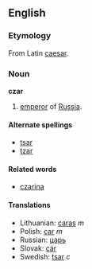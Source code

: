 ==English==
===Etymology===
From Latin [[caesar]].

===Noun===
'''czar'''

# [[emperor]] of [[Russia]].

====Alternate spellings====
*[[tsar]]
*[[tzar]]

====Related words====
*[[czarina]]

====Translations====
*Lithuanian: [[caras]] ''m''
*Polish: [[car]] ''m''
*Russian: [[царь]]
*Slovak: [[cár#Slovak|cár]]
*Swedish: [[tsar]] ''c''